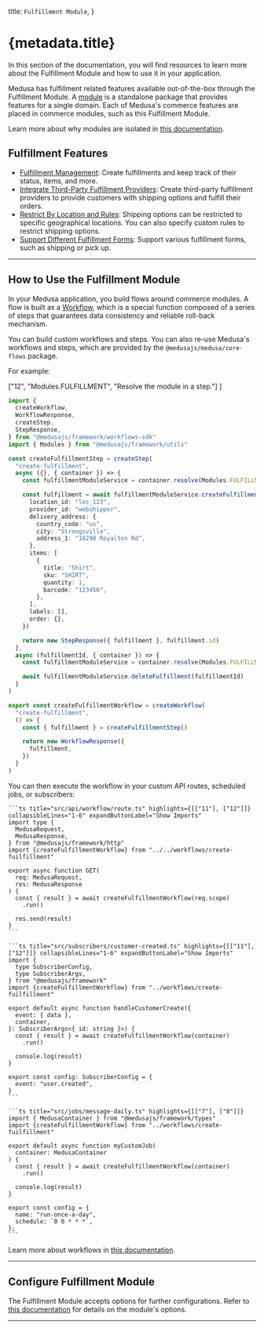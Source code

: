 
  title: `Fulfillment Module`,
}

# {metadata.title}

In this section of the documentation, you will find resources to learn more about the Fulfillment Module and how to use it in your application.

Medusa has fulfillment related features available out-of-the-box through the Fulfillment Module. A [module](!docs!/learn/fundamentals/modules) is a standalone package that provides features for a single domain. Each of Medusa's commerce features are placed in commerce modules, such as this Fulfillment Module.

<Note>

Learn more about why modules are isolated in [this documentation](!docs!/learn/fundamentals/modules/isolation).

</Note>

## Fulfillment Features

- [Fulfillment Management](./item-fulfillment/page.mdx): Create fulfillments and keep track of their status, items, and more.
- [Integrate Third-Party Fulfillment Providers](./fulfillment-provider/page.mdx): Create third-party fulfillment providers to provide customers with shipping options and fulfill their orders.
- [Restrict By Location and Rules](./shipping-option/page.mdx): Shipping options can be restricted to specific geographical locations. You can also specify custom rules to restrict shipping options.
- [Support Different Fulfillment Forms](./concepts/page.mdx): Support various fulfillment forms, such as shipping or pick up.

---

## How to Use the Fulfillment Module

In your Medusa application, you build flows around commerce modules. A flow is built as a [Workflow](!docs!/learn/fundamentals/workflows), which is a special function composed of a series of steps that guarantees data consistency and reliable roll-back mechanism. 

You can build custom workflows and steps. You can also re-use Medusa's workflows and steps, which are provided by the `@medusajs/medusa/core-flows` package.

For example:

  ["12", "Modules.FULFILLMENT", "Resolve the module in a step."]
]

```ts title="src/workflows/create-fulfillment.ts" highlights={highlights}
import { 
  createWorkflow, 
  WorkflowResponse,
  createStep,
  StepResponse,
} from "@medusajs/framework/workflows-sdk"
import { Modules } from "@medusajs/framework/utils"

const createFulfillmentStep = createStep(
  "create-fulfillment",
  async ({}, { container }) => {
    const fulfillmentModuleService = container.resolve(Modules.FULFILLMENT)

    const fulfillment = await fulfillmentModuleService.createFulfillment({
      location_id: "loc_123",
      provider_id: "webshipper",
      delivery_address: {
        country_code: "us",
        city: "Strongsville",
        address_1: "18290 Royalton Rd",
      },
      items: [
        {
          title: "Shirt",
          sku: "SHIRT",
          quantity: 1,
          barcode: "123456",
        },
      ],
      labels: [],
      order: {},
    })

    return new StepResponse({ fulfillment }, fulfillment.id)
  },
  async (fulfillmentId, { container }) => {
    const fulfillmentModuleService = container.resolve(Modules.FULFILLMENT)

    await fulfillmentModuleService.deleteFulfillment(fulfillmentId)
  }
)

export const createFulfillmentWorkflow = createWorkflow(
  "create-fulfillment",
  () => {
    const { fulfillment } = createFulfillmentStep()

    return new WorkflowResponse({
      fulfillment,
    })
  }
)
```

You can then execute the workflow in your custom API routes, scheduled jobs, or subscribers:

<CodeTabs group="resource-types">
  <CodeTab label="API Route" value="api-route">
    
    ```ts title="src/api/workflow/route.ts" highlights={[["11"], ["12"]]} collapsibleLines="1-6" expandButtonLabel="Show Imports"
    import type {
      MedusaRequest,
      MedusaResponse,
    } from "@medusajs/framework/http"
    import {createFulfillmentWorkflow} from "../../workflows/create-fuilfillment"

    export async function GET(
      req: MedusaRequest,
      res: MedusaResponse
    ) {
      const { result } = await createFulfillmentWorkflow(req.scope)
        .run()

      res.send(result)
    }
    ```

  </CodeTab>
  <CodeTab label="Subscriber" value="subscriber">
    
    ```ts title="src/subscribers/customer-created.ts" highlights={[["11"], ["12"]]} collapsibleLines="1-6" expandButtonLabel="Show Imports"
    import {
      type SubscriberConfig,
      type SubscriberArgs,
    } from "@medusajs/framework"
    import {createFulfillmentWorkflow} from "../workflows/create-fuilfillment"

    export default async function handleCustomerCreate({
      event: { data },
      container,
    }: SubscriberArgs<{ id: string }>) {
      const { result } = await createFulfillmentWorkflow(container)
        .run()

      console.log(result)
    }

    export const config: SubscriberConfig = {
      event: "user.created",
    }
    ```

  </CodeTab>
  <CodeTab label="Scheduled Job" value="scheduled-job">
    
    ```ts title="src/jobs/message-daily.ts" highlights={[["7"], ["8"]]}
    import { MedusaContainer } from "@medusajs/framework/types"
    import {createFulfillmentWorkflow} from "../workflows/create-fuilfillment"

    export default async function myCustomJob(
      container: MedusaContainer
    ) {
      const { result } = await createFulfillmentWorkflow(container)
        .run()

      console.log(result)
    }

    export const config = {
      name: "run-once-a-day",
      schedule: `0 0 * * *`,
    };
    ```

  </CodeTab>
</CodeTabs>

Learn more about workflows in [this documentation](!docs!/learn/fundamentals/workflows).

---

## Configure Fulfillment Module

The Fulfillment Module accepts options for further configurations. Refer to [this documentation](./module-options/page.mdx) for details on the module's options.

---

<CommerceModuleSections name="Fulfillment" />